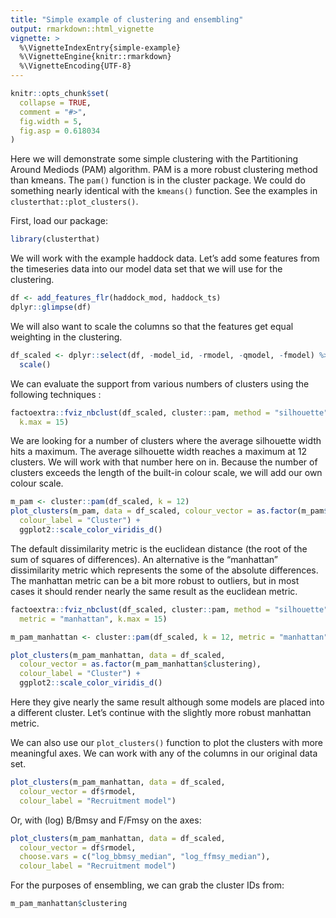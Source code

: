 ```yaml
---
title: "Simple example of clustering and ensembling"
output: rmarkdown::html_vignette
vignette: >
  %\VignetteIndexEntry{simple-example}
  %\VignetteEngine{knitr::rmarkdown}
  %\VignetteEncoding{UTF-8}
---
```


```r
knitr::opts_chunk$set(
  collapse = TRUE,
  comment = "#>",
  fig.width = 5,
  fig.asp = 0.618034
)
```

Here we will demonstrate some simple clustering with the Partitioning Around Mediods (PAM) algorithm. PAM is a more robust clustering method than kmeans. The `pam()` function is in the cluster package. We could do something nearly identical with the `kmeans()` function. See the examples in `clusterthat::plot_clusters()`.

First, load our package:

```r
library(clusterthat)
```

We will work with the example haddock data. Let's add some features from the timeseries data into our model data set that we will use for the clustering.

```r
df <- add_features_flr(haddock_mod, haddock_ts)
dplyr::glimpse(df)
```

We will also want to scale the columns so that the features get equal weighting in the clustering.

```r
df_scaled <- dplyr::select(df, -model_id, -rmodel, -qmodel, -fmodel) %>%
  scale()
```

We can evaluate the support from various numbers of clusters using the following techniques :

```r
factoextra::fviz_nbclust(df_scaled, cluster::pam, method = "silhouette",
  k.max = 15)
```

We are looking for a number of clusters where the average silhouette width hits a maximum. The average silhouette width reaches a maximum at 12 clusters. We will work with that number here on in. Because the number of clusters exceeds the length of the built-in colour scale, we will add our own colour scale.

```r
m_pam <- cluster::pam(df_scaled, k = 12)
plot_clusters(m_pam, data = df_scaled, colour_vector = as.factor(m_pam$clustering),
  colour_label = "Cluster") +
  ggplot2::scale_color_viridis_d()
```

The default dissimilarity metric is the euclidean distance (the root of the sum of squares of differences). An alternative is the "manhattan" dissimilarity metric which represents the some of the absolute differences. The manhattan metric can be a bit more robust to outliers, but in most cases it should render nearly the same result as the euclidean metric.

```r
factoextra::fviz_nbclust(df_scaled, cluster::pam, method = "silhouette",
  metric = "manhattan", k.max = 15)

m_pam_manhattan <- cluster::pam(df_scaled, k = 12, metric = "manhattan")

plot_clusters(m_pam_manhattan, data = df_scaled,
  colour_vector = as.factor(m_pam_manhattan$clustering),
  colour_label = "Cluster") +
  ggplot2::scale_color_viridis_d()
```

Here they give nearly the same result although some models are placed into a different cluster. Let's continue with the slightly more robust manhattan metric.

We can also use our `plot_clusters()` function to plot the clusters with more meaningful axes. We can work with any of the columns in our original data set.

```r
plot_clusters(m_pam_manhattan, data = df_scaled,
  colour_vector = df$rmodel,
  colour_label = "Recruitment model")
```

Or, with (log) B/Bmsy and F/Fmsy on the axes:

```r
plot_clusters(m_pam_manhattan, data = df_scaled,
  colour_vector = df$rmodel,
  choose.vars = c("log_bbmsy_median", "log_ffmsy_median"),
  colour_label = "Recruitment model")
```

For the purposes of ensembling, we can grab the cluster IDs from:

```r
m_pam_manhattan$clustering
```
